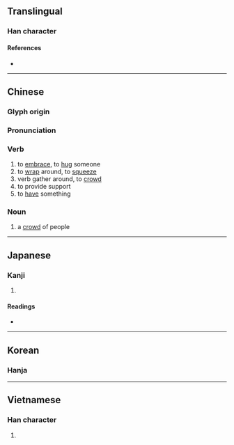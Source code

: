 {{character info/new}}
{{also|拥}}
==Translingual==

===Han character===
{{Han char|rn=64|rad=手|as=13|sn=16|four=50014|canj=QYVG|ids=⿰扌雍}}

====References====
* {{Han ref|kx=0457.260|dkj=12781|dj=0806.090|hdz=31972.010|uh=64C1|ud=25793|bh=BED6|bd=48854}}

----

==Chinese==
{{zh-forms|s=拥}}

===Glyph origin===
{{Han etym}}

===Pronunciation===
{{zh-pron
|m=擁
|c=jung2,ung2
|mn=qz,xm,zz:iong/tw,xm:ióng/qz,xm,zz:iòng
|cat=v,n
|mc=y
|oc=y
}}

===Verb===
{{zh-verb}}

# to [[embrace]], to [[hug]] someone
# to [[wrap]] around, to [[squeeze]]
# verb gather around, to [[crowd]]
# to provide support
# to [[have]] something

===Noun===
{{zh-noun}}

# a [[crowd]] of people

----

==Japanese==

===Kanji===
{{ja-kanji|grade=c|rs=手13}}

# {{defn|lang=ja|sort=手13}}

====Readings====
* {{ja-readings|on=[[よう]] (yō)|kun=[[いだく]] (idaku)}}

----

==Korean==

===Hanja===
{{ko-hanja|hangeul=[[옹]]|mr=ong|y=ong}}

----

==Vietnamese==

===Han character===
{{vi-hantu|[[ủng]]|rs=手13}}

# {{defn|lang=vi|sort=手13}}